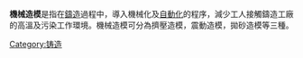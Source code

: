 {{multiple issues|
{{expand|time=2014-12-07T11:52:06+00:00}}
{{expert|time=2014-12-07T11:52:06+00:00}}
{{unreferenced|time=2014-12-07T11:52:06+00:00}}
}}
'''機械造模'''是指在[[鑄造|鑄造]]過程中，導入機械化及[[自動化|自動化]]的程序，減少工人接觸鑄造工廠的高溫及污染工作環境。機械造模可分為擠壓造模，震動造模，拋砂造模等三種。
{{技術小作品}}
[[Category:铸造|Category:铸造]]